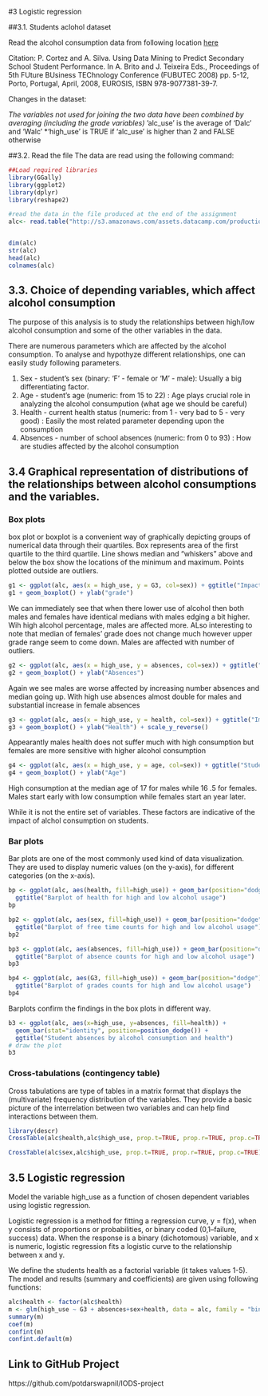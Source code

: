 #3  Logistic regression

##3.1. Students aclohol dataset

Read the alcohol consumption data from following location [here](https://archive.ics.uci.edu/ml/datasets/STUDENT+ALCOHOL+CONSUMPTION)

Citation: 
P. Cortez and A. Silva. Using Data Mining to Predict Secondary School Student Performance. In A. Brito and J. Teixeira Eds., Proceedings of 5th FUture BUsiness TEChnology Conference (FUBUTEC 2008) pp. 5-12, Porto, Portugal, April, 2008, EUROSIS, ISBN 978-9077381-39-7.

  Changes in the dataset:

  *The variables not used for joining the two data have been combined by averaging (including the grade variables)
  *'alc_use' is the average of 'Dalc' and 'Walc'
  *'high_use' is TRUE if 'alc_use' is higher than 2 and FALSE otherwise

##3.2. Read the file
The data are read using the following command:

```r
##Load required libraries
library(GGally)
library(ggplot2)
library(dplyr)
library(reshape2)

#read the data in the file produced at the end of the assignment
alc<- read.table("http://s3.amazonaws.com/assets.datacamp.com/production/course_2218/datasets/alc.txt", sep=",",header=TRUE)


dim(alc)
str(alc)
head(alc)
colnames(alc)

```

## 3.3. Choice of depending variables, which affect alcohol consumption 

The purpose of this analysis is to study the relationships between high/low alcohol consumption and some of the other variables in the data. 

There are numerous parameters which are affected by the alcohol consumption. To analyse and hypothyze different relationships, one can easily study following parameters.

1. Sex - student's sex (binary: 'F' - female or 'M' - male): Usually a big differentiating factor.
2. Age - student's age (numeric: from 15 to 22) : Age plays crucial role in analyzing the alcohol consumpution (what age we should be careful)
3. Health - current health status (numeric: from 1 - very bad to 5 - very good) : Easily the most related parameter depending upon the consumption
4. Absences - number of school absences (numeric: from 0 to 93) : How are studies affected by the alcohol consumption


## 3.4 Graphical representation of distributions of the relationships between alcohol consumptions and the variables. 


### Box plots

box plot or boxplot is a convenient way of graphically depicting groups of numerical data through their quartiles. Box represents area of the first quartile to the third quartile. Line shows median and "whiskers" above and below the box show the locations of the minimum and maximum. Points plotted outside are outliers.


```r
g1 <- ggplot(alc, aes(x = high_use, y = G3, col=sex)) + ggtitle("Impact of Alchohol Consumption on grades")
g1 + geom_boxplot() + ylab("grade")

```
We can immediately see that when there lower use of alcohol then both males and females have identical medians with males edging a bit higher. Wih high alcohol percentage, males are affected more. ALso interesting to note that median of females' grade does not change much however upper grade range seem to come down. Males are affected with number of outliers.


```r
g2 <- ggplot(alc, aes(x = high_use, y = absences, col=sex)) + ggtitle("Impact of Alchohol Consumption on absences")
g2 + geom_boxplot() + ylab("Absences")
```
Again we see males are worse affected by increasing number absences and median going up. With high use absences almost double for males and substantial increase in female absences

```r
g3 <- ggplot(alc, aes(x = high_use, y = health, col=sex)) + ggtitle("Impact of Alchohol Consumption on Student grades and Health")
g3 + geom_boxplot() + ylab("Health") + scale_y_reverse()
```

Appearantly males health does not suffer much with high consumption but females are more sensitive with higher alcohol consumption


```r
g4 <- ggplot(alc, aes(x = high_use, y = age, col=sex)) + ggtitle("Student absences by alcohol consumption and age")
g4 + geom_boxplot() + ylab("Age")
```
High consumption at the median age of 17 for males while 16 .5 for females. Males start early with low consumption while females start an year later. 

While it is not the entire set of variables. These factors are indicative of the impact of alchol consumption on students.


### Bar plots

Bar plots are one of the most commonly used kind of data visualization. They are used to display numeric values (on the y-axis), for different categories (on the x-axis).


```r
bp <- ggplot(alc, aes(health, fill=high_use)) + geom_bar(position="dodge") + 
  ggtitle("Barplot of health for high and low alcohol usage")
bp

bp2 <- ggplot(alc, aes(sex, fill=high_use)) + geom_bar(position="dodge") + 
  ggtitle("Barplot of free time counts for high and low alcohol usage")
bp2

bp3 <- ggplot(alc, aes(absences, fill=high_use)) + geom_bar(position="dodge") + 
  ggtitle("Barplot of absence counts for high and low alcohol usage")
bp3

bp4 <- ggplot(alc, aes(G3, fill=high_use)) + geom_bar(position="dodge") + 
  ggtitle("Barplot of grades counts for high and low alcohol usage")
bp4
```

Barplots confirm the findings in the box plots in different way.

```r
 
b3 <- ggplot(alc, aes(x=high_use, y=absences, fill=health)) +
  geom_bar(stat="identity", position=position_dodge()) +
  ggtitle("Student absences by alcohol consumption and health")
# draw the plot
b3
```

### Cross-tabulations (contingency table)

Cross tabulations are type of tables in a matrix format that displays the (multivariate) frequency distribution of the variables. They provide a basic picture of the interrelation between two variables and can help find interactions between them.

```r
library(descr)
CrossTable(alc$health,alc$high_use, prop.t=TRUE, prop.r=TRUE, prop.c=TRUE)
```

```r
CrossTable(alc$sex,alc$high_use, prop.t=TRUE, prop.r=TRUE, prop.c=TRUE)
```

## 3.5 Logistic regression

Model the variable high_use as a function of chosen dependent variables using logistic regression. 

Logistic regression is a method for fitting a regression curve,  y = f(x), when y consists of proportions or probabilities, or binary coded (0,1--failure, success) data. When the response is a binary (dichotomous) variable, and x is numeric, logistic regression fits a logistic curve to the relationship between x and y. 

We define the students health as a factorial variable (it takes values 1-5). 
The model and results (summary and coefficients) are given using following functions: 

```r
alc$health <- factor(alc$health)
m <- glm(high_use ~ G3 + absences+sex+health, data = alc, family = "binomial")
summary(m)
coef(m)
confint(m)
confint.default(m)
```

## Link to GitHub Project

https://github.com/potdarswapnil/IODS-project